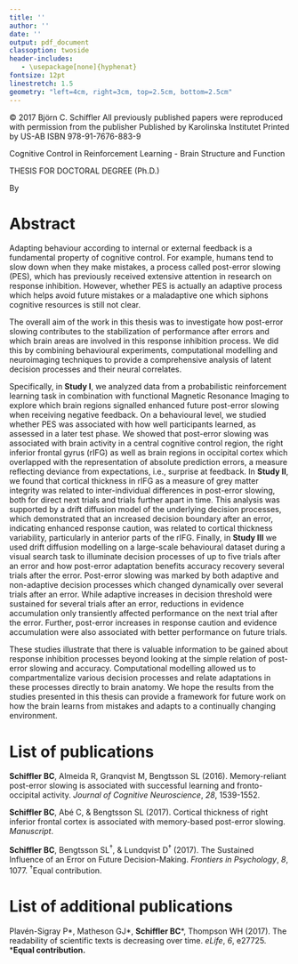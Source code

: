 ```yaml
---
title: ''
author: ''
date: ''
output: pdf_document
classoption: twoside
header-includes:
   - \usepackage[none]{hyphenat}
fontsize: 12pt
linestretch: 1.5
geometry: "left=4cm, right=3cm, top=2.5cm, bottom=2.5cm"
---
```


\pagenumbering{gobble}

\begin{center}

\vspace{50px}

From DEPARTMENT OF CLINICAL NEUROSCIENCE\\
Karolinska Institutet, Stockholm, Sweden\\

\vspace{75px}

\begin{Large}
\textbf{COGNITIVE CONTROL IN REINFORCEMENT LEARNING - BRAIN STRUCTURE AND FUNCTION}
\end{Large}

\vspace{25px}

\begin{large}
Björn C. Schiffler
\end{large}

\vspace{100px}

\includegraphics[width=3.5in]{../figures/logo-KI_large.pdf}

\vspace{50px}

\begin{large}
Stockholm 2017
\end{large}
\end{center}

\clearpage

\vspace*{\fill}
© 2017 Björn C. Schiffler\newline
All previously published papers were reproduced with permission from the publisher\newline
Published by Karolinska Institutet\newline
Printed by US-AB\newline
ISBN 978-91-7676-883-9

\clearpage

Cognitive Control in Reinforcement Learning - Brain Structure and Function

THESIS FOR DOCTORAL DEGREE (Ph.D.)

By

\textbf{Björn C. Schiffler}
\begin{small}
\begin{minipage}[t]{0.55\textwidth}

\textit{Principal Supervisor:}\\
Dr. Sara L. Bengtsson\\
Karolinska Institutet\\
Department of Clinical Neuroscience\\

\textit{Co-supervisors:}\\
Prof. Martin Ingvar\\
Karolinska Institutet\\
Department of Clinical Neuroscience\\

Prof. Peter Fransson\\
Karolinska Institutet\\
Department of Clinical Neuroscience\\
\end{minipage}
\begin{minipage}[t]{0.55\textwidth}
\textit{Opponent:}\\
Dr. Claudia Danielmeier\\
University of Nottingham\\
School of Psychology\\

\textit{Examination Board:}\\
Prof. Martin Lövdén\\
Karolinska Institutet\\
Department of Neurobiology, Care Sciences and Society\\

Prof. Peter Juslin\\
Uppsala Universitet\\
Department of Psychology\\

Dr. Marc Guitart-Masip\\
Karolinska Institutet\\
Department of Neurobiology, Care Sciences and Society\\

\end{minipage}
\end{small}


\clearpage

# Abstract

Adapting behaviour according to internal or external feedback is a fundamental property of cognitive control.
For example, humans tend to slow down when they make mistakes, a process called post-error slowing (PES), which has previously received extensive attention in research on response inhibition.
However, whether PES is actually an adaptive process which helps avoid future mistakes or a maladaptive one which siphons cognitive resources is still not clear.

The overall aim of the work in this thesis was to investigate how post-error slowing contributes to the stabilization of performance after errors and which brain areas are involved in this response inhibition process.
We did this by combining behavioural experiments, computational modelling and neuroimaging techniques to provide a comprehensive analysis of latent decision processes and their neural correlates.

Specifically, in **Study I**, we analyzed data from a probabilistic reinforcement learning task in combination with functional Magnetic Resonance Imaging to explore which brain regions signalled enhanced future post-error slowing when receiving negative feedback.
On a behavioural level, we studied whether PES was associated with how well participants learned, as assessed in a later test phase.
We showed that post-error slowing was associated with brain activity in a central cognitive control region, the right inferior frontal gyrus (rIFG) as well as brain regions in occipital cortex which overlapped with the representation of absolute prediction errors, a measure reflecting deviance from expectations, i.e., surprise at feedback.
In **Study II**, we found that cortical thickness in rIFG as a measure of grey matter integrity was related to inter-individual differences in post-error slowing, both for direct next trials and trials further apart in time.
This analysis was supported by a drift diffusion model of the underlying decision processes, which demonstrated that an increased decision boundary after an error, indicating enhanced response caution, was related to cortical thickness variability, particularly in anterior parts of the rIFG.
Finally, in **Study III** we used drift diffusion modelling on a large-scale behavioural dataset during a visual search task to illuminate decision processes of up to five trials after an error and how post-error adaptation benefits accuracy recovery several trials after the error.
Post-error slowing was marked by both adaptive and non-adaptive decision processes which changed dynamically over several trials after an error.
While adaptive increases in decision threshold were sustained for several trials after an error, reductions in evidence accumulation only transiently affected performance on the next trial after the error.
Further, post-error increases in response caution and evidence accumulation were also associated with better performance on future trials.

These studies illustrate that there is valuable information to be gained about response inhibition processes beyond looking at the simple relation of post-error slowing and accuracy.
Computational modelling allowed us to compartmentalize various decision processes and relate adaptations in these processes directly to brain anatomy.
We hope the results from the studies presented in this thesis can provide a framework for future work on how the brain learns from mistakes and adapts to a continually changing environment.

\clearpage

# List of publications

**Schiffler BC**, Almeida R, Granqvist M, Bengtsson SL (2016). Memory-reliant post-error slowing is associated with successful learning and fronto-occipital activity. *Journal of Cognitive Neuroscience*, *28*, 1539-1552.

**Schiffler BC**, Abé C, & Bengtsson SL (2017). Cortical thickness of right inferior frontal cortex is associated with memory-based post-error slowing. *Manuscript*.

**Schiffler BC**, Bengtsson SL$^\dagger$, & Lundqvist D$^\dagger$ (2017). The Sustained Influence of an Error on Future Decision-Making. *Frontiers in Psychology*, *8*, 1077. $^\dagger$Equal contribution.

\vspace{50px}

# List of additional publications

Plavén-Sigray P\*, Matheson GJ\*, **Schiffler BC**\*, Thompson WH (2017). The readability of scientific texts is decreasing over time. *eLife*, *6*, e27725. \***Equal contribution.**

